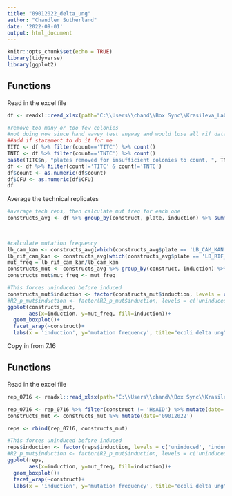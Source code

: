 ```yaml
---
title: "09012022_delta_ung"
author: "Chandler Sutherland"
date: '2022-09-01'
output: html_document
---
```


```r
knitr::opts_chunk$set(echo = TRUE)
library(tidyverse)
library(ggplot2)
```

## Functions
Read in the excel file 
```r
df <- readxl::read_xlsx(path="C:\\Users\\chand\\Box Sync\\Krasileva_Lab\\Research\\chandler\\Krasileva Lab\\E9\\Colony_count_excel\\09012022_HsAPOBEC2_PmCDA1_ung.xlsx")

#remove too many or too few colonies
#not doing now since hand wavey test anyway and would lose all rif data 
##add if statement to do it for me
TITC <- df %>% filter(count=='TITC') %>% count()
TNTC <- df %>% filter(count=='TNTC') %>% count()
paste(TITC$n, "plates removed for insufficient colonies to count, ", TNTC$n, "plates removed for too many colonies to count.")
df <- df %>% filter(count!='TITC' & count!='TNTC')
df$count <- as.numeric(df$count)
df$CFU <- as.numeric(df$CFU)
df
```
Average the technical replicates 
```r
#average tech reps, then calculate mut freq for each one
constructs_avg <- df %>% group_by(construct, plate, induction) %>% summarize(tech.mean=mean(CFU), 
                                                                             tech.n=n(), 
                                                                             tech.sd=sd(CFU))

#calculate mutation frequency 
lb_cam_kan <- constructs_avg[which(constructs_avg$plate == 'LB_CAM_KAN'),]$tech.mean
lb_rif_cam_kan <- constructs_avg[which(constructs_avg$plate == 'LB_RIF_CAM_KAN'),]$tech.mean
mut_freq = lb_rif_cam_kan/lb_cam_kan
constructs_mut <- constructs_avg %>% group_by(construct, induction) %>% summarize(n=n())
constructs_mut$mut_freq <- mut_freq
```


```r
#This forces uninduced before induced
constructs_mut$induction <- factor(constructs_mut$induction, levels = c('uninduced', 'induced'), ordered=TRUE)
#R2_p_mut$induction <- factor(R2_p_mut$induction, levels = c('uninduced', 'induced'), ordered=TRUE)
ggplot(constructs_mut,
       aes(x=induction, y=mut_freq, fill=induction))+
  geom_boxplot()+
  facet_wrap(~construct)+
  labs(x = 'induction', y='mutation frequency', title="ecoli delta ung")
```


Copy in from 7.16


## Functions
Read in the excel file 
```r
rep_0716 <- readxl::read_xlsx(path="C:\\Users\\chand\\Box Sync\\Krasileva_Lab\\Research\\chandler\\Krasileva Lab\\E9\\e9\\07162022_summary_table.xlsx")

rep_0716 <- rep_0716 %>% filter(construct != 'HsAID') %>% mutate(date='07162022')
constructs_mut <- constructs_mut %>% mutate(date='09012022')

reps <- rbind(rep_0716, constructs_mut)
```

```r
#This forces uninduced before induced
reps$induction <- factor(reps$induction, levels = c('uninduced', 'induced'), ordered=TRUE)
#R2_p_mut$induction <- factor(R2_p_mut$induction, levels = c('uninduced', 'induced'), ordered=TRUE)
ggplot(reps,
       aes(x=induction, y=mut_freq, fill=induction))+
  geom_boxplot()+
  facet_wrap(~construct)+
  labs(x = 'induction', y='mutation frequency', title="ecoli delta ung")
```

